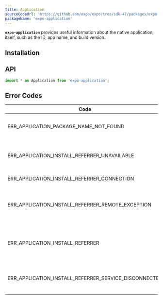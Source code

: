 ```yaml
---
title: Application
sourceCodeUrl: 'https://github.com/expo/expo/tree/sdk-47/packages/expo-application'
packageName: 'expo-application'
---
```



**`expo-application`** provides useful information about the native application, itself, such as the ID, app name, and build version.

<PlatformsSection android emulator ios simulator web />

## Installation

<APIInstallSection />

## API

```js
import * as Application from 'expo-application';
```

<APISection packageName="expo-application" apiName="Application" />

## Error Codes

| Code                                                  | Description                                                                                                                                                                                                                                                                                                                                                                                                    |
| ----------------------------------------------------- | -------------------------------------------------------------------------------------------------------------------------------------------------------------------------------------------------------------------------------------------------------------------------------------------------------------------------------------------------------------------------------------------------------------- |
| ERR_APPLICATION_PACKAGE_NAME_NOT_FOUND                | Error code thrown by `getInstallationTimeAsync` and `getLastUpdateTimeAsync`. This may be thrown if the package information or package name could not be retrieved.                                                                                                                                                                                                                                            |
| ERR_APPLICATION_INSTALL_REFERRER_UNAVAILABLE          | The current Play Store app doesn't provide the installation referrer API, or the Play Store may not be installed. This error code may come up when testing on an AVD that doesn't come with the Play Store pre-installed, such as the Google Pixel 3 and Nexus 6.                                                                                                                                              |
| ERR_APPLICATION_INSTALL_REFERRER_CONNECTION           | A connection could not be established to the Google Play Store.                                                                                                                                                                                                                                                                                                                                                |
| ERR_APPLICATION_INSTALL_REFERRER_REMOTE_EXCEPTION     | A `RemoteException` was thrown after a connection was established to the Play Store. This may happen if the process hosting the remote object is no longer available, which usually means the process crashed. See https://stackoverflow.com/questions/3156389/android-remoteexceptions-and-services.                                                                                                          |
| ERR_APPLICATION_INSTALL_REFERRER                      | General default case error code for the `getInstallReferrerAsync` method. This error code will be thrown if an exception occurred when getting the install referrer, but the exception was none of the more precise errors. The [`responseCode`](https://developer.android.com/reference/com/android/installreferrer/api/InstallReferrerClient.InstallReferrerResponse.html) is provided along with the error. |
| ERR_APPLICATION_INSTALL_REFERRER_SERVICE_DISCONNECTED | Connection to the install referrer service was lost. This error is thrown when an attempt was made to connect and set up the install referrer service, but the connection was lost. See the [Android documentation](https://developer.android.com/reference/com/android/installreferrer/api/InstallReferrerStateListener) for more information.                                                                |
